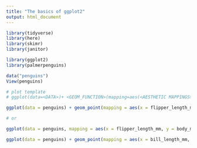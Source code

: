 ```yaml
---
title: "The basics of ggplot2"
output: html_document
---
```




```r
library(tidyverse)
library(here)
library(skimr)
library(janitor)
```




```r
library(ggplot2)
library(palmerpenguins)
```



```r
data("penguins")
View(penguins)
```

```r
# plot template
# ggplot(data=<DATA>)+ <GEOM_FUNCTION>(mapping=aes(<AESTHETIC MAPPINGS>)) 
```



```r
ggplot(data = penguins) + geom_point(mapping = aes(x = flipper_length_mm, y = body_mass_g)) 

# or

ggplot(data = penguins, mapping = aes(x = flipper_length_mm, y = body_mass_g)) + geom_point() 

```

```r
ggplot(data = penguins) + geom_point(mapping = aes(x = bill_length_mm, y = bill_depth_mm)) 

```

